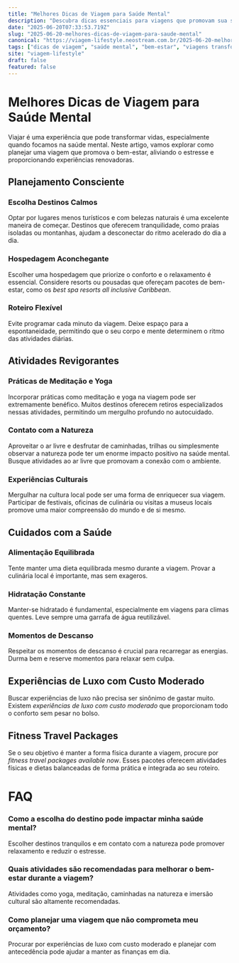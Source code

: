 ```yaml
---
title: "Melhores Dicas de Viagem para Saúde Mental"
description: "Descubra dicas essenciais para viagens que promovam sua saúde mental, com foco em relaxamento, bem-estar e experiências transformadoras."
date: "2025-06-20T07:33:53.719Z"
slug: "2025-06-20-melhores-dicas-de-viagem-para-saude-mental"
canonical: "https://viagem-lifestyle.neostream.com.br/2025-06-20-melhores-dicas-de-viagem-para-saude-mental"
tags: ["dicas de viagem", "saúde mental", "bem-estar", "viagens transformadoras"]
site: "viagem-lifestyle"
draft: false
featured: false
---
```


# Melhores Dicas de Viagem para Saúde Mental

Viajar é uma experiência que pode transformar vidas, especialmente quando focamos na saúde mental. Neste artigo, vamos explorar como planejar uma viagem que promova o bem-estar, aliviando o estresse e proporcionando experiências renovadoras. 

## Planejamento Consciente

### Escolha Destinos Calmos

Optar por lugares menos turísticos e com belezas naturais é uma excelente maneira de começar. Destinos que oferecem tranquilidade, como praias isoladas ou montanhas, ajudam a desconectar do ritmo acelerado do dia a dia.

### Hospedagem Aconchegante

Escolher uma hospedagem que priorize o conforto e o relaxamento é essencial. Considere resorts ou pousadas que ofereçam pacotes de bem-estar, como os *best spa resorts all inclusive Caribbean*.

### Roteiro Flexível

Evite programar cada minuto da viagem. Deixe espaço para a espontaneidade, permitindo que o seu corpo e mente determinem o ritmo das atividades diárias.

## Atividades Revigorantes

### Práticas de Meditação e Yoga

Incorporar práticas como meditação e yoga na viagem pode ser extremamente benéfico. Muitos destinos oferecem retiros especializados nessas atividades, permitindo um mergulho profundo no autocuidado.

### Contato com a Natureza

Aproveitar o ar livre e desfrutar de caminhadas, trilhas ou simplesmente observar a natureza pode ter um enorme impacto positivo na saúde mental. Busque atividades ao ar livre que promovam a conexão com o ambiente.

### Experiências Culturais

Mergulhar na cultura local pode ser uma forma de enriquecer sua viagem. Participar de festivais, oficinas de culinária ou visitas a museus locais promove uma maior compreensão do mundo e de si mesmo.

## Cuidados com a Saúde

### Alimentação Equilibrada

Tente manter uma dieta equilibrada mesmo durante a viagem. Provar a culinária local é importante, mas sem exageros. 

### Hidratação Constante

Manter-se hidratado é fundamental, especialmente em viagens para climas quentes. Leve sempre uma garrafa de água reutilizável.

### Momentos de Descanso

Respeitar os momentos de descanso é crucial para recarregar as energias. Durma bem e reserve momentos para relaxar sem culpa.

## Experiências de Luxo com Custo Moderado

Buscar experiências de luxo não precisa ser sinônimo de gastar muito. Existem *experiências de luxo com custo moderado* que proporcionam todo o conforto sem pesar no bolso.

## Fitness Travel Packages

Se o seu objetivo é manter a forma física durante a viagem, procure por *fitness travel packages available now*. Esses pacotes oferecem atividades físicas e dietas balanceadas de forma prática e integrada ao seu roteiro.

# FAQ

### Como a escolha do destino pode impactar minha saúde mental?
Escolher destinos tranquilos e em contato com a natureza pode promover relaxamento e reduzir o estresse.

### Quais atividades são recomendadas para melhorar o bem-estar durante a viagem?
Atividades como yoga, meditação, caminhadas na natureza e imersão cultural são altamente recomendadas.

### Como planejar uma viagem que não comprometa meu orçamento?
Procurar por experiências de luxo com custo moderado e planejar com antecedência pode ajudar a manter as finanças em dia.